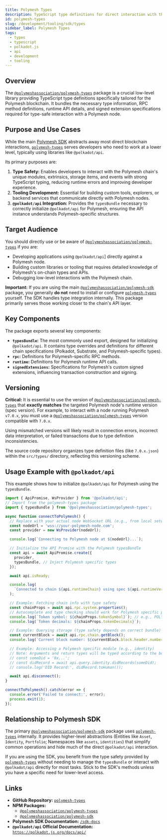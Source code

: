 ```yaml
---
title: Polymesh Types
description: TypeScript type definitions for direct interaction with the Polymesh blockchain
id: polymesh-types
slug: /development/tooling/sdk/types
sidebar_label: Polymesh Types
tags:
  - types
  - typescript
  - polkadot.js
  - api
  - development
  - tooling
---
```


## Overview

The [`@polymeshassociation/polymesh-types`](https://www.npmjs.com/package/@polymeshassociation/polymesh-types) package is a crucial low-level library providing TypeScript type definitions specifically tailored for the Polymesh blockchain. It bundles the necessary type information, RPC method definitions, runtime API details, and signed extension specifications required for type-safe interaction with a Polymesh node.

## Purpose and Use Cases

While the main [Polymesh SDK](./) abstracts away most direct blockchain interactions, [`polymesh-types`](https://www.npmjs.com/package/@polymeshassociation/polymesh-types) serves developers who need to work at a lower level, typically using libraries like `@polkadot/api`.

Its primary purposes are:

1.  **Type Safety:** Enables developers to interact with the Polymesh chain's unique modules, extrinsics, storage items, and events with strong TypeScript typing, reducing runtime errors and improving developer experience.
2.  **Tooling Development:** Essential for building custom tools, explorers, or backend services that communicate directly with Polymesh nodes.
3.  **`@polkadot/api` Integration:** Provides the `typesBundle` necessary to correctly initialize `@polkadot/api` for Polymesh, ensuring the API instance understands Polymesh-specific structures.

## Target Audience

You should directly use or be aware of [`@polymeshassociation/polymesh-types`](https://www.npmjs.com/package/@polymeshassociation/polymesh-types) if you are:

*   Developing applications using `@polkadot/api`] directly against a Polymesh node.
*   Building custom libraries or tooling that requires detailed knowledge of Polymesh's on-chain types and APIs.
*   Debugging low-level interactions with the Polymesh chain.

**Important:** If you are using the main [`@polymeshassociation/polymesh-sdk`](https://www.npmjs.com/package/@polymeshassociation/polymesh-sdk) package, you generally **do not** need to install or configure [`polymesh-types`](https://www.npmjs.com/package/@polymeshassociation/polymesh-types) yourself. The SDK handles type integration internally. This package primarily serves those working closer to the chain's API layer.

## Key Components

The package exports several key components:

*   **`typesBundle`:** The most commonly used export, designed for initializing `@polkadot/api`. It contains type overrides and definitions for different chain specifications (Polkadot, Substrate, and Polymesh-specific types).
*   **`rpc`:** Definitions for Polymesh-specific RPC methods.
*   **`runtime`:** Definitions for Polymesh runtime API calls.
*   **`signedExtensions`:** Specifications for Polymesh's custom signed extensions, influencing transaction construction and signing.

## Versioning

**Critical:** It is essential to use the version of [`@polymeshassociation/polymesh-types`](https://www.npmjs.com/package/@polymeshassociation/polymesh-types) that **exactly matches** the targeted Polymesh node's runtime version (spec version). For example, to interact with a node running Polymesh `v7.0.x`, you must use a [`@polymeshassociation/polymesh-types`](https://www.npmjs.com/package/@polymeshassociation/polymesh-types) version compatible with `7.0.x`.

Using mismatched versions will likely result in connection errors, incorrect data interpretation, or failed transactions due to type definition inconsistencies.

The source code repository organizes type definition files (like `7.0.x.json`) within the `src/types/` directory, reflecting this versioning scheme.

## Usage Example with `@polkadot/api`

This example shows how to initialize `@polkadot/api` for Polymesh using the `typesBundle`.

```typescript title="connect.ts"
import { ApiPromise, WsProvider } from '@polkadot/api';
// Import from the polymesh-types package
import { typesBundle } from '@polymeshassociation/polymesh-types';

async function connectToPolymesh() {
  // Replace with your actual node WebSocket URL (e.g., from local setup or public testnet)
  const nodeUrl = 'wss://your-polymesh-node.com';
  const provider = new WsProvider(nodeUrl);

  console.log(`Connecting to Polymesh node at ${nodeUrl}...`);

  // Initialize the API Promise with the Polymesh typesBundle
  const api = await ApiPromise.create({
    provider,
    typesBundle, // Inject Polymesh specific types
  });

  await api.isReady;

  console.log(
    `Connected to chain ${api.runtimeChain} using spec ${api.runtimeVersion.specName} v${api.runtimeVersion.specVersion}`
  );

  // Example: Fetching chain info with type safety
  const chainProps = await api.rpc.system.properties();
  // Autocomplete and type checking should work for Polymesh specific properties if available via RPC
  console.log(`Token symbol: ${chainProps.tokenSymbol}`); // e.g., POLYX
  console.log(`Token decimals: ${chainProps.tokenDecimals}`);

  // Example: Querying storage (type safety depends on correct bundle)
  const currentBlock = await api.rpc.chain.getBlock();
  console.log(`Current block number: ${currentBlock.block.header.number}`);

  // Example: Accessing a Polymesh specific module (e.g., identity)
  // Note: Arguments and return types will be typed according to the bundle
  // const someDid = '0x...';
  // const didRecord = await api.query.identity.didRecords(someDid);
  // console.log('DID Record:', didRecord.toHuman());

  await api.disconnect();
}

connectToPolymesh().catch(error => {
  console.error('Failed to connect:', error);
  process.exit(1);
});
```

## Relationship to Polymesh SDK

The primary [`@polymeshassociation/polymesh-sdk`](https://www.npmjs.com/package/@polymeshassociation/polymesh-sdk) package uses [`polymesh-types`](https://www.npmjs.com/package/@polymeshassociation/polymesh-types) internally. It provides higher-level abstractions (Entities like `Asset`, `Identity`, `Portfolio`; Namespaces like `assets`, `identities`) that simplify common operations and hide much of the direct `@polkadot/api` interaction.

If you are using the SDK, you benefit from the type safety provided by [`polymesh-types`](https://www.npmjs.com/package/@polymeshassociation/polymesh-types) without needing to manage the `typesBundle` or interact with `@polkadot/api` directly for most tasks. Stick to the SDK's methods unless you have a specific need for lower-level access.

## Links

*   **GitHub Repository:** [`polymesh-types`](https://github.com/PolymeshAssociation/polymesh-types)
*   **NPM Packages:**
    *   [`@polymeshassociation/polymesh-types`](https://www.npmjs.com/package/@polymeshassociation/polymesh-types)
    *   [`@polymeshassociation/polymesh-sdk`](https://www.npmjs.com/package/@polymeshassociation/polymesh-sdk)
*   **Polymesh SDK Documentation:** [`/sdk-docs`](/sdk-docs)
*   **`@polkadot/api` Official Documentation:** [`https://polkadot.js.org/docs/api/`](https://polkadot.js.org/docs/api/)